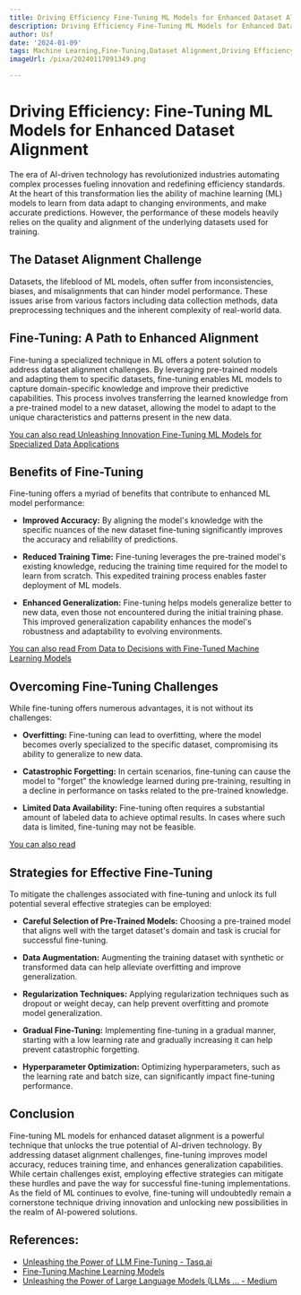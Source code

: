 ```yaml
---
title: Driving Efficiency Fine-Tuning ML Models for Enhanced Dataset Alignment
description: Driving Efficiency Fine-Tuning ML Models for Enhanced Dataset Alignment
author: Usf
date: '2024-01-09'
tags: Machine Learning,Fine-Tuning,Dataset Alignment,Driving Efficiency
imageUrl: /pixa/20240117091349.png

---
```

#  Driving Efficiency:  Fine-Tuning  ML Models for Enhanced Dataset Alignment

The era of AI-driven technology has revolutionized industries automating complex processes fueling innovation and  redefining efficiency standards. At the heart of this transformation lies the ability of  machine learning (ML) models to learn from data  adapt to changing  environments, and make accurate predictions. However, the performance of these models heavily relies on the  quality and alignment of the  underlying datasets used for training.

##  The Dataset Alignment  Challenge

Datasets, the  lifeblood of ML  models, often suffer  from inconsistencies, biases, and misalignments that can hinder model performance. These issues arise from various factors including data  collection methods, data preprocessing techniques and  the  inherent  complexity of real-world data.

##  Fine-Tuning: A Path to Enhanced Alignment

Fine-tuning a specialized  technique in ML offers a potent solution to address dataset alignment challenges.  By leveraging pre-trained models and adapting them to specific datasets,  fine-tuning enables ML models to capture domain-specific knowledge and improve their predictive capabilities. This process involves transferring the learned knowledge from a pre-trained model to a  new dataset, allowing the model to adapt to the unique characteristics and patterns present in the new data.

[You can also read  Unleashing Innovation Fine-Tuning ML Models for Specialized Data  Applications](Unleashing%20Innovation%20Fine-Tuning%20ML%20Models%20for%20Specialized%20Data%20Applications)


## Benefits of Fine-Tuning

Fine-tuning offers a myriad  of benefits that contribute to enhanced ML model performance:

* **Improved Accuracy:**  By aligning  the model's knowledge  with the specific nuances of the new dataset fine-tuning significantly  improves the accuracy and reliability of predictions.

* **Reduced Training Time:** Fine-tuning  leverages the pre-trained model's existing knowledge, reducing  the training time required for the model to learn from scratch. This expedited training process enables faster deployment of ML models.

* **Enhanced Generalization:** Fine-tuning helps models generalize better to new data, even  those not encountered during the initial training phase. This  improved generalization capability enhances the model's robustness and adaptability to evolving environments.

[You can also read From Data to Decisions with Fine-Tuned Machine Learning  Models](From%20Data%20to%20Decisions%20with%20Fine-Tuned%20Machine%20Learning%20Models)


## Overcoming Fine-Tuning Challenges

While fine-tuning  offers numerous advantages,  it is not without its challenges:

* **Overfitting:** Fine-tuning can  lead to overfitting, where the model  becomes overly specialized to the specific dataset, compromising its ability to generalize to new data.

* **Catastrophic Forgetting:** In certain scenarios, fine-tuning can cause the model to "forget" the knowledge learned during pre-training, resulting  in a decline in performance on tasks related to the  pre-trained knowledge.

* **Limited Data Availability:** Fine-tuning  often requires a substantial amount of labeled data to achieve optimal results. In cases  where such  data is limited, fine-tuning may not be feasible.

[You can also read ]()


## Strategies for Effective Fine-Tuning

To mitigate the challenges associated with fine-tuning and unlock its full potential several  effective strategies can be employed:

* **Careful Selection of Pre-Trained Models:** Choosing a pre-trained model that aligns well with the target dataset's domain and task is crucial for successful fine-tuning.

* **Data Augmentation:** Augmenting the training dataset with  synthetic or transformed data can help alleviate overfitting and improve generalization.

* **Regularization  Techniques:**  Applying regularization techniques such as dropout or weight decay, can help  prevent overfitting and  promote model generalization.

* **Gradual Fine-Tuning:**  Implementing fine-tuning  in a gradual manner, starting with  a low learning rate and gradually increasing it can help prevent catastrophic forgetting.

* **Hyperparameter Optimization:** Optimizing hyperparameters, such as the learning  rate and batch size, can significantly impact fine-tuning performance.

## Conclusion

Fine-tuning ML  models for enhanced dataset alignment is a powerful technique that unlocks the true potential of AI-driven technology. By addressing  dataset alignment challenges, fine-tuning improves model accuracy, reduces training time, and enhances generalization capabilities. While certain challenges exist, employing  effective strategies can mitigate these hurdles and  pave the way for successful fine-tuning implementations. As the field of  ML continues to evolve, fine-tuning will undoubtedly remain a cornerstone  technique driving innovation and unlocking  new possibilities in the realm of AI-powered solutions.

## References:
- [Unleashing the Power of LLM Fine-Tuning - Tasq.ai](https://www.tasq.ai/blog/unleashing-the-power-of-llm-fine-tuning/)
- [Fine-Tuning Machine Learning Models](https://medium.com/@said-rasidin/hyperparameter-mastery-unleashing-strategies-for-fine-tuning-your-models-c45205af129b)
- [Unleashing the Power of Large Language Models (LLMs ... - Medium](https://medium.com/@tam.tamanna18/unleashing-the-power-of-large-language-models-llms-for-advanced-ai-applications-07ee242d7471)
